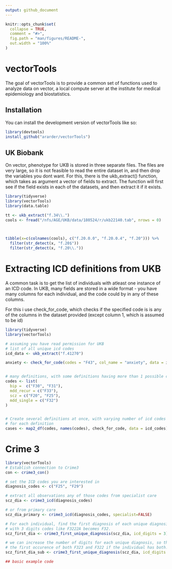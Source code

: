 ```yaml
---
output: github_document
---
```


<!-- README.md is generated from README.Rmd. Please edit that file -->

```r
knitr::opts_chunk$set(
  collapse = TRUE,
  comment = "#>",
  fig.path = "man/figures/README-",
  out.width = "100%"
)
```

# vectorTools


The goal of vectorTools is to provide a common set of functions used to analyze data on vector, a local compute server at the institute for medical epidemiology and biostatistics.

## Installation

You can install the development version of vectorTools like so:

``` r
library(devtools)
install_github("ararder/vectorTools")
```

## UK Biobank
On vector, phenotype for UKB is stored in three separate files. The files are
very large, so it is not feasible to read the entire dataset in, and then drop the variables you dont
want. For this, there is the ukb_extract() function, which takes as argument a vector of fields to extract.
The function will first see if the field exists in each of the datasets, and then extract it if it exists.


```r
library(tidyverse)
library(vectorTools)
library(data.table)

tt <- ukb_extract("f.34\\.")
cools <- fread("/nfs/AGE/UKB/data/180524/r/ukb22140.tab", nrows = 0)


  
tibble(x=c(colnames(cools), c("f.20.0.0", "f.20.0.4", "f.20"))) %>% 
  filter(str_detect(x, "f.20$"))
  filter(str_detect(x, "f.20\\."))


```

# Extracting ICD definitions from UKB
A common task is to get the list of individuals with atleast one instance of an ICD code. In UKB, many fields are stored in a wide format - you have many columns for each individual, and the code could by in any of these columns.

For this i use check_for_code, which checks if the specified code is is any of the columns in the dataset provided (except column 1, which is assumed to be id)
```r
library(tidyverse)
library(vectorTools)

# assuming you have read permission for UKB
# list of all unique icd codes
icd_data <- ukb_extract("f.41270")

anxiety <- check_for_code(codes = "F43", col_name = "anxiety", data = icd_data)


# many definitions, with some definitions having more than 1 possible code
codes <- list(
  bip =  c("F30", "F31"),
  mdd_recur = c("F33"),
  scz = c("F20", "F25"),
  mdd_single = c("F32")
)


# Create several definitions at once, with varying number of icd codes used
# for each definition
cases <- map2_df(codes, names(codes), check_for_code, data = icd_codes)
```


# Crime 3

```r
library(vectorTools)
# Establish connection to Crime3
con <- crime3_con()

# set the ICD codes you are interested in
diagnosis_codes <- c("F25", "F29")

# extract all observations any of those codes from specialist care
scz_dia <- crime3_icd(diagnosis_codes)

# or from primary care
scz_dia_primary <- crime3_icd(diagnosis_codes, specialist=FALSE)

# For each individual, find the first diagnosis of each unique diagnosis
# with 3 digits codes like F3222A becomes F32. 
scz_first_dia <- crime3_first_unique_diagnosis(scz_dia, icd_digits = 3)

# we can increase the number of digits for each unique diagnosis, so that we find
# the first occurence of both F323 and F322 if the individual has both.
scz_first_dia_sub <- crime3_first_unique_diagnosis(scz_dia, icd_digits = 4)

## basic example code
```


